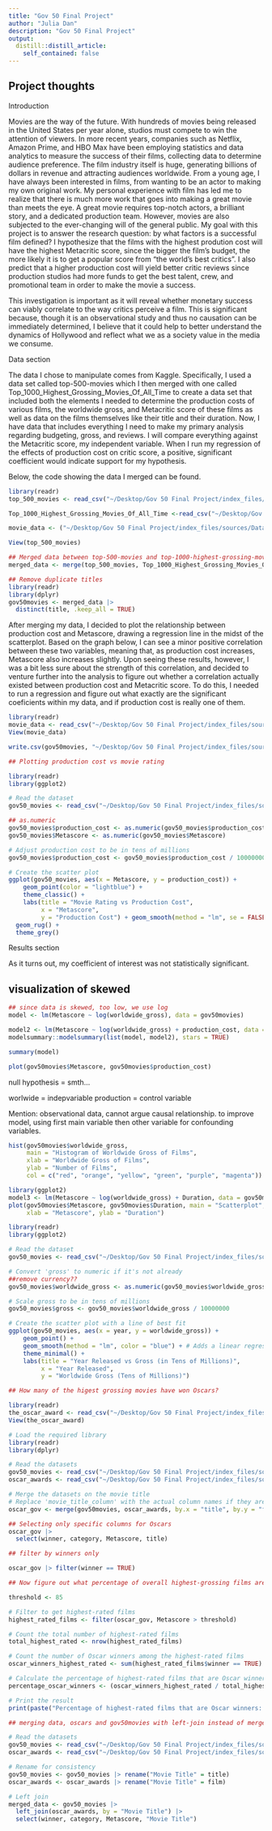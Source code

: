 ```yaml
---
title: "Gov 50 Final Project"
author: "Julia Dan"
description: "Gov 50 Final Project"
output:
  distill::distill_article:
    self_contained: false
---
```




## Project thoughts

Introduction

Movies are the way of the future. With hundreds of movies being released in the United States per year alone, studios must compete to win the attention of viewers. In more recent years, companies such as Netflix, Amazon Prime, and HBO Max have been employing statistics and data analytics to measure the success of their films, collecting data to determine audience preference. The film industry itself is huge, generating billions of dollars in revenue and attracting audiences worldwide. From a young age, I have always been interested in films, from wanting to be an actor to making my own original work. My personal experience with film has led me to realize that there is much more work that goes into making a great movie than meets the eye. A great movie requires top-notch actors, a brilliant story, and a dedicated production team. However, movies are also subjected to the ever-changing will of the general public. My goal with this project is to answer the research question: by what factors is a successful film defined? I hypothesize that the films with the highest prodution cost will have the highest Metacritic score, since the bigger the film's budget, the more likely it is to get a popular score from "the world's best critics". I also predict that a higher production cost will yield better critic reviews since production studios had more funds to get the best talent, crew, and promotional team in order to make the movie a success.

This investigation is important as it will reveal whether monetary success can viably correlate to the way critics perceive a film. This is significant because, though it is an observational study and thus no causation can be immediately determined, I believe that it could help to better understand the dynamics of Hollywood and reflect what we as a society value in the media we consume.


Data section

The data I chose to manipulate comes from Kaggle. Specifically, I used a data set called top-500-movies which I then merged with one called Top_1000_Highest_Grossing_Movies_Of_All_Time to create a data set that included both the elements I needed to determine the production costs of various films, the worldwide gross, and Metacritic score of these films as well as data on the films themselves like their title and their duration. Now, I have data that includes everything I need to make my primary analysis regarding budgeting, gross, and reviews. I will compare everything against the Metacritic score, my independent variable. When I run my regression of the effects of production cost on critic score, a positive, significant coefficient would indicate support for my hypothesis.

Below, the code showing the data I merged can be found.

```r
library(readr)
top_500_movies <- read_csv("~/Desktop/Gov 50 Final Project/index_files/sources/Data/top-500-movies.csv")

Top_1000_Highest_Grossing_Movies_Of_All_Time <-read_csv("~/Desktop/Gov 50 Final Project/index_files/sources/Data/Top_1000_Highest_Grossing_Movies_Of_All_Time.csv")

movie_data <- ("~/Desktop/Gov 50 Final Project/index_files/sources/Data/movie_data.csv")

View(top_500_movies)

## Merged data between top-500-movies and top-1000-highest-grossing-movies-of-all-time in order to get a dataset that includes all elements I will be examining
merged_data <- merge(top_500_movies, Top_1000_Highest_Grossing_Movies_Of_All_Time, by.x = "title", by.y = "Movie Title")

## Remove duplicate titles
library(readr)
library(dplyr)
gov50movies <- merged_data |>
  distinct(title, .keep_all = TRUE)
```

After merging my data, I decided to plot the relationship between production cost and Metascore, drawing a regression line in the midst of the scatterplot. Based on the graph below, I can see a minor positive correlation between these two variables, meaning that, as production cost increases, Metascore also increases slightly. Upon seeing these results, however, I was a bit less sure about the strength of this correlation, and decided to venture further into the analysis to figure out whether a correlation actually existed between production cost and  Metacritic score. To do this, I needed to run a regression and figure out what exactly are the significant coeficients within my data, and if production cost is really one of them.

```r
library(readr)
movie_data <- read_csv("~/Desktop/Gov 50 Final Project/index_files/sources/Data/movie_data.csv")
View(movie_data)
```

```r
write.csv(gov50movies, "~/Desktop/Gov 50 Final Project/index_files/sources/Data/gov50movies.csv", row.names = FALSE)
```

```r
## Plotting production cost vs movie rating

library(readr)
library(ggplot2)

# Read the dataset
gov50_movies <- read_csv("~/Desktop/Gov 50 Final Project/index_files/sources/Data/gov50movies.csv")

## as.numeric
gov50_movies$production_cost <- as.numeric(gov50_movies$production_cost)
gov50_movies$Metascore <- as.numeric(gov50_movies$Metascore)

# Adjust production cost to be in tens of millions
gov50_movies$production_cost <- gov50_movies$production_cost / 10000000

# Create the scatter plot 
ggplot(gov50_movies, aes(x = Metascore, y = production_cost)) +
    geom_point(color = "lightblue") +
    theme_classic() +
    labs(title = "Movie Rating vs Production Cost",
         x = "Metascore",
         y = "Production Cost") + geom_smooth(method = "lm", se = FALSE) +
  geom_rug() +
  theme_grey()
```

Results section

As it turns out, my coefficient of interest was not statistically significant.



## visualization of skewed


```r
## since data is skewed, too low, we use log
model <- lm(Metascore ~ log(worldwide_gross), data = gov50movies)

model2 <- lm(Metascore ~ log(worldwide_gross) + production_cost, data = gov50movies)
modelsummary::modelsummary(list(model, model2), stars = TRUE)

summary(model)

plot(gov50movies$Metascore, gov50movies$production_cost)
```
null hypothesis = smth...

worlwide = indepvariable
production = control variable

Mention: observational data, cannot argue causal relationship. to improve model, using first main variable then other variable for confounding variables. 

```r
hist(gov50movies$worldwide_gross, 
     main = "Histogram of Worldwide Gross of Films", 
     xlab = "Worldwide Gross of Films", 
     ylab = "Number of Films", 
     col = c("red", "orange", "yellow", "green", "purple", "magenta"))
```

```r
library(ggplot2)
model3 <- lm(Metascore ~ log(worldwide_gross) + Duration, data = gov50movies)
plot(gov50movies$Metascore, gov50movies$Duration, main = "Scatterplot",
     xlab = "Metascore", ylab = "Duration")
```

```r
library(readr)
library(ggplot2)

# Read the dataset
gov50_movies <- read_csv("~/Desktop/Gov 50 Final Project/index_files/sources/Data/gov50movies.csv")

# Convert 'gross' to numeric if it's not already
##remove currency??
gov50_movies$worldwide_gross <- as.numeric(gov50_movies$worldwide_gross)

# Scale gross to be in tens of millions
gov50_movies$gross <- gov50_movies$worldwide_gross / 10000000

# Create the scatter plot with a line of best fit
ggplot(gov50_movies, aes(x = year, y = worldwide_gross)) +
    geom_point() +
    geom_smooth(method = "lm", color = "blue") + # Adds a linear regression line
    theme_minimal() +
    labs(title = "Year Released vs Gross (in Tens of Millions)",
         x = "Year Released",
         y = "Worldwide Gross (Tens of Millions)")
```

```r
## How many of the higest grossing movies have won Oscars?

library(readr)
the_oscar_award <- read_csv("~/Desktop/Gov 50 Final Project/index_files/sources/Data/the_oscar_award.csv")
View(the_oscar_award)

# Load the required library
library(readr)
library(dplyr)

# Read the datasets
gov50_movies <- read_csv("~/Desktop/Gov 50 Final Project/index_files/sources/Data/gov50movies.csv")
oscar_awards <- read_csv("~/Desktop/Gov 50 Final Project/index_files/sources/Data/the_oscar_award.csv")

# Merge the datasets on the movie title
# Replace 'movie_title_column' with the actual column names if they are different
oscar_gov <- merge(gov50movies, oscar_awards, by.x = "title", by.y = "film")

## Selecting only specific columns for Oscars
oscar_gov |> 
  select(winner, category, Metascore, title)

## filter by winners only

oscar_gov |> filter(winner == TRUE)

## Now figure out what percentage of overall highest-grossing films are Oscar-winners

threshold <- 85

# Filter to get highest-rated films
highest_rated_films <- filter(oscar_gov, Metascore > threshold)

# Count the total number of highest-rated films
total_highest_rated <- nrow(highest_rated_films)

# Count the number of Oscar winners among the highest-rated films
oscar_winners_highest_rated <- sum(highest_rated_films$winner == TRUE)

# Calculate the percentage of highest-rated films that are Oscar winners
percentage_oscar_winners <- (oscar_winners_highest_rated / total_highest_rated) * 100

# Print the result
print(paste("Percentage of highest-rated films that are Oscar winners: ", percentage_oscar_winners, "%", sep = ""))

```

```r
## merging data, oscars and gov50movies with left-join instead of merge --> THIS WORKS!

# Read the datasets
gov50_movies <- read_csv("~/Desktop/Gov 50 Final Project/index_files/sources/Data/gov50movies.csv")
oscar_awards <- read_csv("~/Desktop/Gov 50 Final Project/index_files/sources/Data/the_oscar_award.csv")

# Rename for consistency
gov50_movies <- gov50_movies |> rename("Movie Title" = title)
oscar_awards <- oscar_awards |> rename("Movie Title" = film)

# Left join
merged_data <- gov50_movies |> 
  left_join(oscar_awards, by = "Movie Title") |>
  select(winner, category, Metascore, "Movie Title")
```
